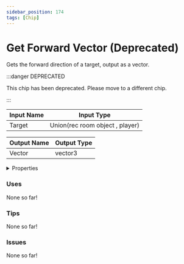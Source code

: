 ```yaml
---
sidebar_position: 174
tags: [Chip]
---
```


# Get Forward Vector (Deprecated)

Gets the forward direction of a target, output as a vector.

:::danger DEPRECATED

This chip has been deprecated. Please move to a different chip.

:::

| Input Name | Input Type |
|-----------|-----------|
| Target | Union(rec room object , player) |

| Output Name | Output Type |
|-----------|-----------|
| Vector | vector3 |


<details>
  <summary>Properties</summary>
  <div>
    <div>
    <table>
      <thead>
        <tr>
          <th>Is beta required?</th>
          <th>❌</th>
        </tr>
        <tr>
          <th>Is this chip a trolling risk?</th>
          <th>❌</th>
        </tr>
        <tr>
          <th>Chip UUPD</th>
          <th>88f95338-d1a6-4fad-8424-d714d651f6ac</th>
        </tr>
      </thead>
    </table>
    </div>
  </div>
</details>

### Uses

None so far!

### Tips

None so far!

### Issues

None so far!